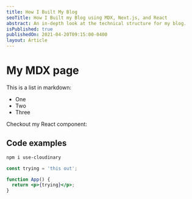 ```yaml
---
title: How I Built My Blog
seoTitle: How I Built my Blog using MDX, Next.js, and React
abstract: An in-depth look at the technical structure for my blog.
isPublished: true
publishedOn: 2021-04-20T09:15:00-0400
layout: Article
---
```


# My MDX page

This is a list in markdown:

- One
- Two
- Three

Checkout my React component:

## Code examples

```bash
npm i use-cloudinary
```

```jsx
const trying = 'this out';

function App() {
  return <p>{trying}</p>;
}
```
